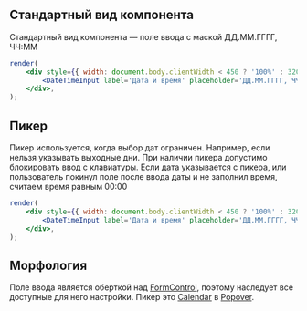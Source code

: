 ## Стандартный вид компонента

Стандартный вид компонента — поле ввода с маской ДД.ММ.ГГГГ, ЧЧ:ММ

```jsx live
render(
    <div style={{ width: document.body.clientWidth < 450 ? '100%' : 320 }}>
        <DateTimeInput label='Дата и время' placeholder='ДД.ММ.ГГГГ, ЧЧ:ММ' block size='m' />
    </div>,
);
```

## Пикер

Пикер используется, когда выбор дат ограничен. Например, если нельзя указывать выходные дни.
При наличии пикера допустимо блокировать ввод с клавиатуры.
Если дата указывается с пикера, или пользователь покинул поле после ввода даты и не заполнил время, считаем время равным 00:00

```jsx live mobileHeight={640}
render(
    <div style={{ width: document.body.clientWidth < 450 ? '100%' : 320 }}>
        <DateTimeInput label='Дата и время' placeholder='ДД.ММ.ГГГГ, ЧЧ:ММ' picker block size='m' />
    </div>,
);
```

## Морфология

Поле ввода является оберткой над [FormControl](?path=/docs/components-formcontrol--docs),
поэтому наследует все доступные для него настройки. Пикер это
[Calendar](?path=/docs/components-calendar--docs)
в [Popover](?path=/docs/components-popover--docs).
